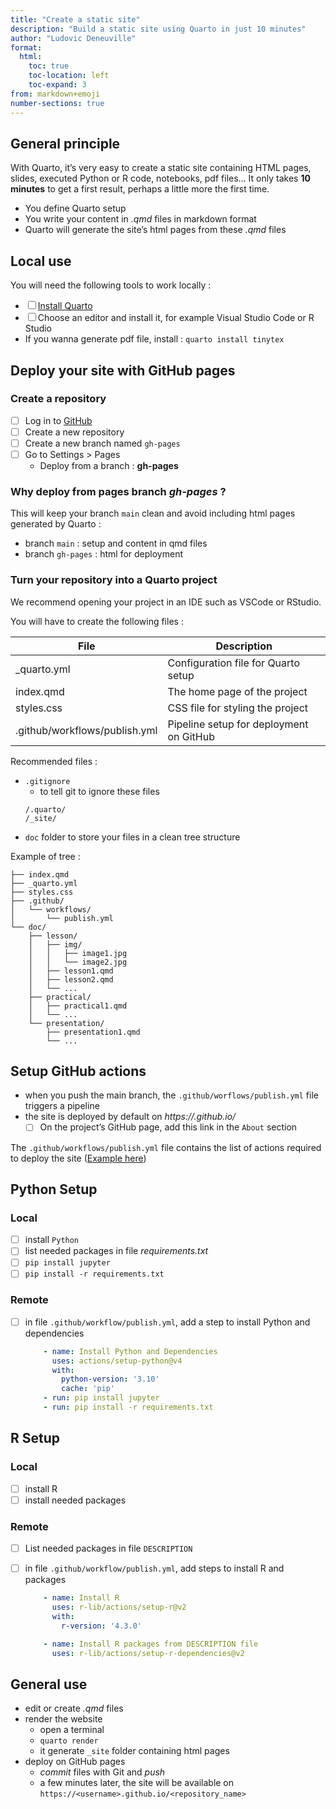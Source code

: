 ```yaml
---
title: "Create a static site"
description: "Build a static site using Quarto in just 10 minutes"
author: "Ludovic Deneuville"
format:
  html:
    toc: true
    toc-location: left
    toc-expand: 3
from: markdown+emoji
number-sections: true
---
```



## General principle {.unnumbered}

With Quarto, it's very easy to create a static site containing HTML pages, slides, executed Python or R code, notebooks, pdf files... It only takes **10 minutes** to get a first result, perhaps a little more the first time.

- You define Quarto setup
- You write your content in *.qmd* files in markdown format
- Quarto will generate the site's html pages from these *.qmd* files


## Local use

You will need the following tools to work locally :

- [ ] [Install Quarto](https://quarto.org/docs/get-started/){target="_blank"}
- [ ] Choose an editor and install it, for example Visual Studio Code or R Studio
- If you wanna generate pdf file, install : `quarto install tinytex`


## Deploy your site with GitHub pages

### Create a repository

- [ ] Log in to [GitHub](https://github.com/){.external target="_blank"}
- [ ] Create a new repository
- [ ] Create a new branch named `gh-pages`
- [ ] Go to Settings > Pages
  - Deploy from a branch : **gh-pages**

::: {.callout-tip }
### Why deploy from pages branch *gh-pages* ?

This will keep your branch `main` clean and avoid including html pages generated by Quarto : 

- branch `main` : setup and content in qmd files 
- branch `gh-pages` : html for deployment
:::


### Turn your repository into a Quarto project

We recommend opening your project in an IDE such as VSCode or RStudio.

You will have to create the following files :

| File                          | Description                              |
|-------------------------------|------------------------------------------|
| _quarto.yml                   | Configuration file for Quarto setup      |
| index.qmd                     | The home page of the project             |
| styles.css                    | CSS file for styling the project         |
| .github/workflows/publish.yml | Pipeline setup for deployment on GitHub  |


Recommended files :

- `.gitignore`
  - to tell git to ignore these files
  ```
  /.quarto/
  /_site/
  ```
- `doc` folder to store your files in a clean tree structure

Example of tree :

```.python
├── index.qmd
├── _quarto.yml
├── styles.css
├── .github/
│   └── workflows/
│       └── publish.yml
└── doc/
    ├── lesson/
    │   ├── img/
    │   │   ├── image1.jpg
    │   │   └── image2.jpg
    │   ├── lesson1.qmd
    │   ├── lesson2.qmd
    │   └── ...
    ├── practical/
    │   ├── practical1.qmd
    │   └── ...
    └── presentation/
        ├── presentation1.qmd
        └── ...
```


## Setup GitHub actions

::: {.callout-note}
- when you push the main branch, the `.github/worflows/publish.yml` file triggers a pipeline
- the site is deployed by default on *https://<username>.github.io/<repositoryname>*
  - [ ] On the project's GitHub page, add this link in the `About` section
:::

The `.github/workflows/publish.yml` file contains the list of actions required to deploy the site ([Example here](https://github.com/ludo2ne/Quarto-tuto/blob/main/.github/workflows/publish.yml){target="_blank"})


## Python Setup

### Local

- [ ] install `Python`
- [ ] list needed packages in file *requirements.txt*
- [ ] `pip install jupyter`
- [ ] `pip install -r requirements.txt`

### Remote

- [ ] in file `.github/workflow/publish.yml`, add a step to install Python and dependencies
  ```.yaml
      - name: Install Python and Dependencies
        uses: actions/setup-python@v4
        with:
          python-version: '3.10'
          cache: 'pip'
      - run: pip install jupyter
      - run: pip install -r requirements.txt
  ```

## R Setup

### Local

- [ ] install R
- [ ] install needed packages

### Remote

- [ ] List needed packages in file `DESCRIPTION`
- [ ] in file `.github/workflow/publish.yml`, add steps to install R and packages
  ```.yaml
      - name: Install R
        uses: r-lib/actions/setup-r@v2
        with:
          r-version: '4.3.0'

      - name: Install R packages from DESCRIPTION file
        uses: r-lib/actions/setup-r-dependencies@v2
  ```


## General use

- edit or create *.qmd* files
- render the website
  - open a terminal
  - `quarto render`
  - it generate `_site` folder containing html pages
- deploy on GitHub pages
  - *commit* files with Git and *push*
  - a few minutes later, the site will be available on `https://<username>.github.io/<repository_name>`
